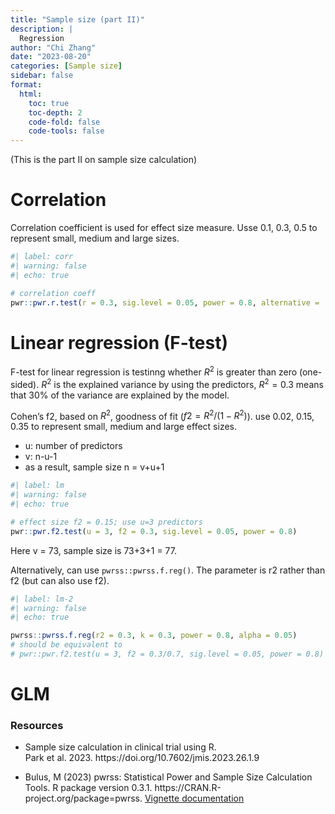 ```yaml
---
title: "Sample size (part II)"
description: |
  Regression
author: "Chi Zhang"
date: "2023-08-20"
categories: [Sample size]
sidebar: false
format: 
  html:
    toc: true
    toc-depth: 2
    code-fold: false
    code-tools: false
---
```



(This is the part II on sample size calculation)





# Correlation

Correlation coefficient is used for effect size measure. Usse 0.1, 0.3, 0.5 to represent small, medium and large sizes.

```r
#| label: corr
#| warning: false
#| echo: true

# correlation coeff
pwr::pwr.r.test(r = 0.3, sig.level = 0.05, power = 0.8, alternative = 'two.sided')
```



# Linear regression (F-test)

F-test for linear regression is testinng whether $R^2$ is greater than zero (one-sided). $R^2$ is the explained variance by using the predictors, $R^2 = 0.3$ means that 30% of the variance are explained by the model.

Cohen's f2, based on $R^2$, goodness of fit ($f2 = R^2/(1-R^2)$). use 0.02, 0.15, 0.35 to represent small, medium and large effect sizes.

* u: number of predictors
* v: n-u-1
* as a result, sample size n = v+u+1

```r
#| label: lm
#| warning: false
#| echo: true

# effect size f2 = 0.15; use u=3 predictors
pwr::pwr.f2.test(u = 3, f2 = 0.3, sig.level = 0.05, power = 0.8)
```

Here v = 73, sample size is 73+3+1 = 77.

Alternatively, can use `pwrss::pwrss.f.reg()`. The parameter is r2 rather than f2 (but can also use f2).

```r
#| label: lm-2
#| warning: false
#| echo: true

pwrss::pwrss.f.reg(r2 = 0.3, k = 0.3, power = 0.8, alpha = 0.05)
# should be equivalent to
# pwr::pwr.f2.test(u = 3, f2 = 0.3/0.7, sig.level = 0.05, power = 0.8)
```




# GLM









### Resources 

* Sample size calculation in clinical trial using R.  
Park et al. 2023. https://doi.org/10.7602/jmis.2023.26.1.9

* Bulus, M (2023) pwrss: Statistical Power and Sample Size Calculation Tools. R package version 0.3.1. https://CRAN.R-project.org/package=pwrss. [Vignette documentation](https://cran.r-project.org/web/packages/pwrss/vignettes/examples.html)




